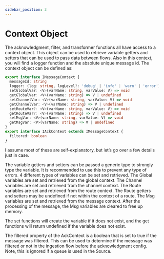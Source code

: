 ```yaml
---
sidebar_position: 3
---
```



# Context Object

The acknowledgment, filter, and transformer functions all have access to a
context object. This object can be used to retrieve variable getters and setters
that can be used to pass data between flows. Also in this context, you will find
a logger function and the absolute unique message id. The context object can be
defined as:

```ts
export interface IMessageContext {
  messageId: string
  logger: (log: string, logLevel?: 'debug' | 'info' | 'warn' | 'error') => void
  setGlobalVar: <V>(varName: string, varValue: V) => void
  getGlobalVar: <V>(varName: string) => V | undefined
  setChannelVar: <V>(varName: string, varValue: V) => void
  getChannelVar: <V>(varName: string) => V | undefined
  setRouteVar?: <V>(varName: string, varValue: V) => void
  getRouteVar?: <V>(varName: string) => V | undefined
  setMsgVar: <V>(varName: string, varValue: V) => void
  getMsgVar: <V>(varName: string) => V | undefined
}
export interface IAckContext extends IMessageContext {
  filtered: boolean
}
```

I assume most of these are self-explanatory, but let’s go over a few details just in case.

The variable getters and setters can be passed a generic type to strongly type
the variable. It is recommended to use this to prevent any type of errors. 4
different types of variables can be set and retrieved. The Global variables are
set and retrieved from the global context. The Channel variables are set and
retrieved from the channel context. The Route variables are set and retrieved
from the route context. The Route getters and setters may be undefined if not
within the context of a route. The Msg variables are set and retrieved from the
message context. After the processing of the message, the Msg variables are
cleared to free up memory.

The set functions will create the variable if it does not exist, and the get
functions will return undefined if the variable does not exist.

The filtered property of the AckContext is a boolean that is set to true if the
message was filtered. This can be used to determine if the message was filtered
or not in the ingestion flow before the acknowledgment config. Note, this is
ignored if a queue is used in the Source.

